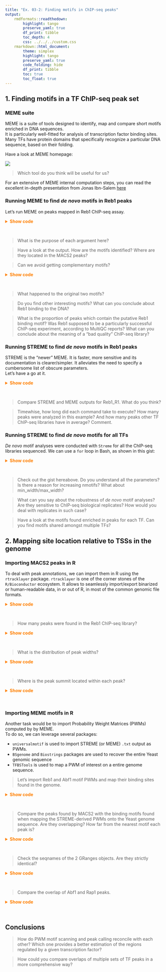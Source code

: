 ```yaml
---
title: "Ex. 03-2: Finding motifs in ChIP-seq peaks"
output: 
    rmdformats::readthedown: 
        highlight: tango
        preserve_yaml: true
        df_print: tibble
        toc_depth: 4
        css: ../../../custom.css
    rmarkdown::html_document: 
        theme: simplex
        highlight: tango
        preserve_yaml: true
        code_folding: hide
        df_print: tibble
        toc: true
        toc_float: true
---
```


## 1. Finding motifs in a TF ChIP-seq peak set

### MEME suite

MEME is a suite of tools designed to identify, map and compare short motifs enriched in DNA sequences.  
It is particularly well-fitted for analysis of transcription factor binding sites. Many TFs have protein 
domains that specifically recognize a particular DNA sequence, based on their folding.  

Have a look at MEME homepage: 

[![](.img/2020-12-23-10-48-51.png)](http://meme-suite.org/)

> Which tool do you think will be useful for us? 

For an extensive of MEME internal computation steps, you can read the excellent in-depth presentation 
from Jonas Ibn-Salem [here](http://cbdm-01.zdv.uni-mainz.de/~jibnsale/teaching/SS16_MotifAnalysis_lecture_v02.pdf)

### Running MEME to find *de novo* motifs in Reb1 peaks

Let's run MEME on peaks mapped in Reb1 ChIP-seq assay. 

<details><summary style="color: #ff7f00; font-weight: bold">Show code</summary><p>
```sh
genome='Share/day03/results/genome/genome.fa'
peaks_folder='Share/day03/results/bwa/mergedLibrary/macs/narrowPeak/'
TF='Reb1_R1'
fasta_path="${TF}.fa"
output_dir="meme_out/${TF}"
mode='zoops'
nmotifs=2
min_width=6
max_width=15
#
bedtools getfasta -fi ${genome} -bed ${peaks_folder}/${TF}_peaks.narrowPeak > ${fasta_path}
mkdir meme_out/
meme \
    ${fasta_path} \
    -oc ${output_dir} \
    -searchsize 0 \
    -mod ${mode} \
    -nmotifs ${nmotifs} \
    -minw ${min_width} \
    -maxw ${max_width} \
    -V 
```
</p></details><br>

> What is the purpose of each argument here?   

> Have a look at the output. How are the motifs identified? Where are they located in the MACS2 peaks?  

> Can we avoid getting complementary motifs? 

<details><summary style="color: #ff7f00; font-weight: bold">Show code</summary><p>
Check meme options with meme --help
```sh
output_dir="meme_out/${TF}_revcomp"
meme \
    ${fasta_path} \
    -oc ${output_dir} \
    -searchsize 0 \
    -mod ${mode} \
    -nmotifs ${nmotifs} \
    -minw ${min_width} \
    -maxw ${max_width} \
    -revcomp \
    -dna \
    -V 
```
</p></details><br>

> What happened to the original two motifs?  

> Do you find other interesting motifs? What can you conclude about Reb1 binding to the DNA?  

> What is the proportion of peaks which contain the putative Reb1 binding motif? 
Was Reb1 supposed to be a particularly successful ChIP-seq experiment, according to MultiQC reports? 
What can you conclude about the meaning of a "bad quality" ChIP-seq library? 

### Running STREME to find *de novo* motifs in Reb1 peaks

STREME is the "newer" MEME. It is faster, more sensitive and its documentation is clearer/simpler. 
It alleviates the need to specify a cumbersome list of obscure parameters.  
Let's have a go at it. 

<details><summary style="color: #ff7f00; font-weight: bold">Show code</summary><p>
```sh
genome='Share/day03/results/genome/genome.fa'
peaks_folder='Share/day03/results/bwa/mergedLibrary/macs/narrowPeak/'
TF='Reb1_R1'
fasta_path="${TF}.fa"
nmotifs=5
min_width=6
max_width=20
#
bedtools getfasta -fi ${genome} -bed ${peaks_folder}/${TF}_peaks.narrowPeak > ${fasta_path}
mkdir streme_out/
output_dir="streme_out/${TF}"
streme \
    --p ${fasta_path} \
    --oc ${output_dir} \
    --nmotifs ${nmotifs} \
    --minw ${min_width} \
    --maxw ${max_width} 
```
</p></details><br>

> Compare STREME and MEME outputs for Reb1_R1. What do you think?  

> Timewhise, how long did each command take to execute? How many peaks were analyzed in this example? And how many peaks other TF ChIP-seq libraries have in average? Comment. 

### Running STREME to find *de novo* motifs for all TFs

*De novo* motif analyses were conducted with `Streme` for all the ChIP-seq libraries sequenced. We can use a `for` loop in Bash, as shown in this gist: 

<details><summary style="color: #ff7f00; font-weight: bold">Show code</summary><p>
```sh
genome='Share/day03/results/genome/genome.fa'
peaks_folder='Share/day03/results/bwa/mergedLibrary/macs/narrowPeak/'
nmotifs=5
min_width=6
max_width=20
#
TFs=$(ls ${peaks_folder}*.narrowPeak | sed 's,_peaks.narrowPeak,,' | sed 's,.*/,,g')
for TF in ${TFs}
do
    echo -e "\033[0;31m[`date +"%T"`]\033[0;37m Processing ${TF} TF..." 
    fasta_path="${peaks_folder}/${TF}_peaks.narrowPeak.fa"
    peaks="${peaks_folder}/${TF}_peaks.narrowPeak"
    output_dir="streme_out/${TF}"
    bedtools getfasta -fi ${genome} -bed ${peaks} > ${fasta_path}
    streme \
        --p ${fasta_path} \
        --oc ${output_dir} \
        --nmotifs ${nmotifs} \
        --minw ${min_width} \
        --maxw ${max_width} \
        --verbosity 1
done
```
</p></details><br>

> Check out the gist hereabove. Do you understand all the parameters? Is there a reason for increasing nmotifs? What about min_width/max_width?  

> What can you say about the robustness of *de novo* motif analyses? Are they sensitive to ChIP-seq biological replicates? How would you deal with replicates in such case?  

> Have a look at the motifs found enriched in peaks for each TF. Can you find motifs shared amongst multiple TFs?  

## 2. Mapping site location relative to TSSs in the genome

### Importing MACS2 peaks in R

To deal with peak annotations, we can import them in R using the `rtracklayer` package. 
`rtracklayer` is one of the corner stones of the `R/Bioconductor` ecosystem. It allows to 
seamlessly import/export binarized or human-readable data, in or out of R, in most of 
the common genomic file formats. 

<details><summary style="color: #ff7f00; font-weight: bold">Show code</summary><p>
```r
Reb1_peaks <- rtracklayer::import('Share/day03/results/bwa/mergedLibrary/macs/narrowPeak/Reb1_R1_peaks.narrowPeak')
```
</p></details><br>

> How many peaks were found in the Reb1 ChIP-seq library? 

<details><summary style="color: #ff7f00; font-weight: bold">Show code</summary><p>
```r
length(Reb1_peaks)
```
</p></details><br>

> What is the distribution of peak widths?  

<details><summary style="color: #ff7f00; font-weight: bold">Show code</summary><p>
```r
hist(GenomicRanges::width(Reb1_peaks))
```
</p></details><br>

> Where is the peak summit located within each peak?  

<details><summary style="color: #ff7f00; font-weight: bold">Show code</summary><p>
```r
Reb1_peak_summits <- rtracklayer::import('Share/day03/results/bwa/mergedLibrary/macs/narrowPeak/Reb1_R1_summits.bed')
pos <- {GenomicRanges::end(Reb1_peak_summits) - GenomicRanges::start(Reb1_peaks)} / {GenomicRanges::end(Reb1_peaks) - GenomicRanges::start(Reb1_peaks)}
hist(pos)
```
</p></details><br>

### Importing MEME motifs in R

Another task would be to import Probability Weight Matrices (PWMs) 
computed by by MEME.  
To do so, we can leverage several packages: 

* `universalmotif` is used to import STREME (or MEME) `.txt` output as PWMs. 
* `BSgenome` and `Biostrings` packages are used to recover the entire Yeast genomic sequence
* `TFBSTools` is used to map a PWM of interest on a entire genome sequence. 

> Let's import Reb1 and Abf1 motif PWMs and map their binding sites found in the genome. 

<details><summary style="color: #ff7f00; font-weight: bold">Show code</summary><p>
```r
`%over%` <- IRanges::`%over%`
genome <- BSgenome.Scerevisiae.UCSC.sacCer3::BSgenome.Scerevisiae.UCSC.sacCer3
class(genome)
genome
yeast_sequences <- Biostrings::getSeq(genome, names(genome))
yeast_sequences
Reb1_motifs <- universalmotif::read_meme('Share/day03/streme_out/Reb1_R1/streme.txt')
Reb1_PWM <- TFBSTools::PWMatrix(ID = 'Reb1', profileMatrix = Reb1_motifs[[1]]@motif)
Reb1_hits <- GenomicRanges::GRanges(
    TFBSTools::searchSeq(
        Reb1_PWM, 
        yeast_sequences, 
        strand = '*', 
        min.score = '60%'
    )
)
Reb1_hits <- Reb1_hits[order(Reb1_hits$relScore, decreasing = TRUE)]
Reb1_hits
Reb1_hits <- Reb1_hits[Reb1_hits$relScore >= 0.80]
Reb1_hits
Abf1_motifs <- universalmotif::read_meme('Share/day03/streme_out/Abf1_R1/streme.txt')
Abf1_PWM <- TFBSTools::PWMatrix(ID = 'Abf1', profileMatrix = Abf1_motifs[[1]]@motif)
Abf1_hits <- GenomicRanges::GRanges(
    TFBSTools::searchSeq(
        Abf1_PWM, 
        yeast_sequences, 
        strand = '*', 
        min.score = '60%'
    )
)
Abf1_hits <- Abf1_hits[order(Abf1_hits$relScore, decreasing = TRUE)]
Abf1_hits
Abf1_hits <- Abf1_hits[Abf1_hits$relScore >= 0.80]
Abf1_hits
```
</p></details><br>

> Compare the peaks found by MACS2 with the binding motifs found 
when mapping the STREME-derived PWMs onto the Yeast genome sequence. 
Are they overlapping? How far from the nearest motif each peak is?  

<details><summary style="color: #ff7f00; font-weight: bold">Show code</summary><p>
```r
table(Reb1_hits %over% Reb1_peaks)
```
</p></details><br>

> Check the seqnames of the 2 GRanges objects. Are they strictly identical? 

<details><summary style="color: #ff7f00; font-weight: bold">Show code</summary><p>
```r
GenomeInfoDb::seqlevelsStyle(Reb1_hits)
GenomeInfoDb::seqlevelsStyle(Reb1_peaks)
GenomeInfoDb::seqlevelsStyle(Reb1_hits) <- "NCBI"
table(Reb1_peaks %over% Reb1_hits)
dist <- GenomicRanges::distanceToNearest(Reb1_peaks, Reb1_hits)@elementMetadata$distance
hist(dist, breaks = 100)
#
Abf1_peaks <- rtracklayer::import('Share/day03/results/bwa/mergedLibrary/macs/narrowPeak/Abf1_R1_peaks.narrowPeak')
GenomeInfoDb::seqlevelsStyle(Abf1_hits) <- "NCBI"
table(Abf1_peaks %over% Abf1_hits)
dist <- GenomicRanges::distanceToNearest(Abf1_peaks, Abf1_hits)@elementMetadata$distance
hist(dist, breaks = 100)
```
</p></details><br>

> Compare the overlap of Abf1 and Rap1 peaks. 

<details><summary style="color: #ff7f00; font-weight: bold">Show code</summary><p>
```r
Rap1_peaks <- rtracklayer::import('Share/day03/results/bwa/mergedLibrary/macs/narrowPeak/Rap1_R1_peaks.narrowPeak')
table(Abf1_peaks %over% Rap1_peaks)
```
</p></details><br>

## Conclusions 

> How do PWM motif scanning and peak calling reconcile with each other? Which one provides a 
better estimation of the regions regulated by a given transcription factor?  

> How could you compare overlaps of multiple sets of TF peaks in a more 
comprehensive way? 
